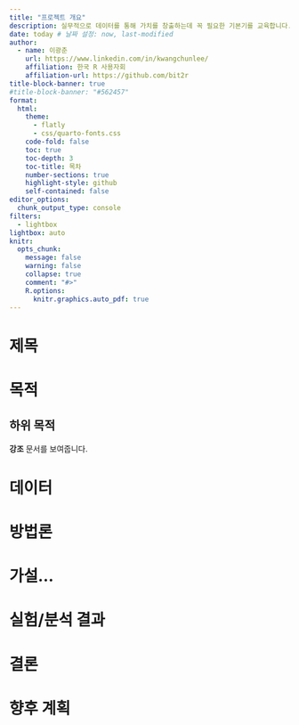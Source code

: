 ```yaml
---
title: "프로젝트 개요"
description: 실무적으로 데이터를 통해 가치를 창출하는데 꼭 필요한 기본기를 교육합니다.
date: today # 날짜 설정: now, last-modified
author:
  - name: 이광춘
    url: https://www.linkedin.com/in/kwangchunlee/
    affiliation: 한국 R 사용자회
    affiliation-url: https://github.com/bit2r
title-block-banner: true
#title-block-banner: "#562457"
format:
  html:
    theme: 
      - flatly
      - css/quarto-fonts.css
    code-fold: false
    toc: true
    toc-depth: 3
    toc-title: 목차
    number-sections: true
    highlight-style: github    
    self-contained: false
editor_options: 
  chunk_output_type: console
filters:
  - lightbox
lightbox: auto  
knitr:
  opts_chunk: 
    message: false
    warning: false
    collapse: true
    comment: "#>" 
    R.options:
      knitr.graphics.auto_pdf: true  
---
```


# 제목

# 목적

## 하위 목적

**강조** 문서를 보여줍니다.

# 데이터

# 방법론

# 가설...

# 실험/분석 결과

# 결론

# 향후 계획
